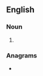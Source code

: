 {{also|jutes|jutés}}
==English==

===Noun===
{{head|en|noun form}}

# {{plural of|Jute|lang=en}}

===Anagrams===
* {{anagrams|en|a=ejstu|Juste}}